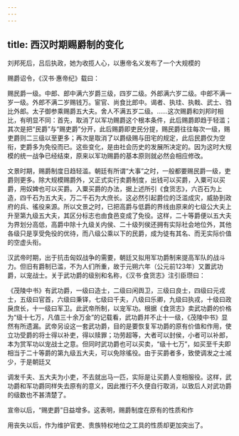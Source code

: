 ```yaml
---
---
---
```

title: 西汉时期赐爵制的变化
---



刘邦死后，吕后执政，她为收揽人心，以惠帝名义发布了一个大规模的

赐爵诏令，《汉书·惠帝纪》载曰：

赐民爵一级。中郎、郎中满六岁爵三级，四岁二级。外郎满六岁二级。中郎不满一岁一级。外郎不满二岁赐钱万。宦官、尚食比郎中。谒者、执珪、执戟、武士、驺比外郎。太子御参乘赐爵五大夫。舍人不满五岁二级。……这次赐爵和刘邦时相比，有明显不同：首先，取消了以军功赐爵这个根本条件，此后赐爵即趋于轻滥；其次是把“民爵”与“赐吏爵”分开，此后赐爵即吏民分提，赐民爵往往每次一级，赐吏爵则二三级以至更多；再次是取消了以爵级赐与田宅的规定，此后民爵仅为空衔，吏爵多为免役而已。这些变化，是由社会历史的发展所决定的。因为这时大规模的统一战争已经结束，原来以军功赐爵的基本原则就必然会相应修改。

文景时期，赐爵制度日趋轻滥。朝廷有所谓“大事”之时，一般都要赐民爵一级，吏爵则更多。除大规模赐爵外，又正式实行卖爵制度，出钱可以买爵，入粟可以买爵，用奴婢也可以买爵。入粟买爵的办法，据上述所引《食货志》，六百石为上造，四千石为五大夫，万二千石为大庶长。这必然引起爵位的泛滥成灾，威胁到政府的兵、徭役来源。所以文景之时，已把高爵与低爵的界线由原来的七级公大夫上升至第九级五大夫，其区分标志也由食邑变成了免役。这样，二十等爵便以五大夫为界划分高低，高爵中除十九级关内侯、二十级列侯还拥有实际社会地位外，其他各级只是享受免役的优待，而八级公乘以下的民爵，成为徒有其名、而无实际价值的空虚头衔。

汉武帝时期，出于抗击匈奴战争的需要，朝廷又拟用军功爵制来提高军队的战斗力。但旧有爵制已滥，不为人们所重，故于元朔六年（公元前123年）又置武功爵，以宠战士。关于武功爵的级别和名称，《汉书·食货志》注引臣瓒曰：

《茂陵中书》有武功爵，一级曰造士，二级曰闲舆卫，三级曰良士，四级曰元戎士，五级曰官首，六级曰秉铎，七级曰千夫，八级曰乐卿，九级曰执戎，十级曰政戾庶长，十一级曰军卫。此武帝所制，以宠军功。根据《食货志》卖武功爵的价格为“级十七万，凡值三十余万金”的记载看，武功爵并不止十一级，《茂陵中书》显然有所遗漏。武帝另设这一套武功爵，目的是要恢复军功爵的原有价值和作用，使立功受爵的将士得以补吏，得以赎罪；功劳超等，大者可以封侯，小者可以补郎，本为赏军功以宠战士之意。但同时武功爵也可以买卖，“级十七万”，如买至千夫即相当于二十等爵的第九级五大夫，可以免除徭役。由于买爵者多，致使调发之士减少，于是朝廷又

调发千夫、五大夫为小吏，不去就出马一匹，实际是让买爵人变相服役。这样，武功爵和军功爵同样失去原有的意义，因此推行不久便自行取消，以致后人对武功爵的级数也不甚清楚了。

宣帝以后，“赐吏爵”日益增多。这表明，赐爵制度在原有的性质和作

用丧失以后，作为维护官吏、贵族特权地位之工具的性质却更加突出了。